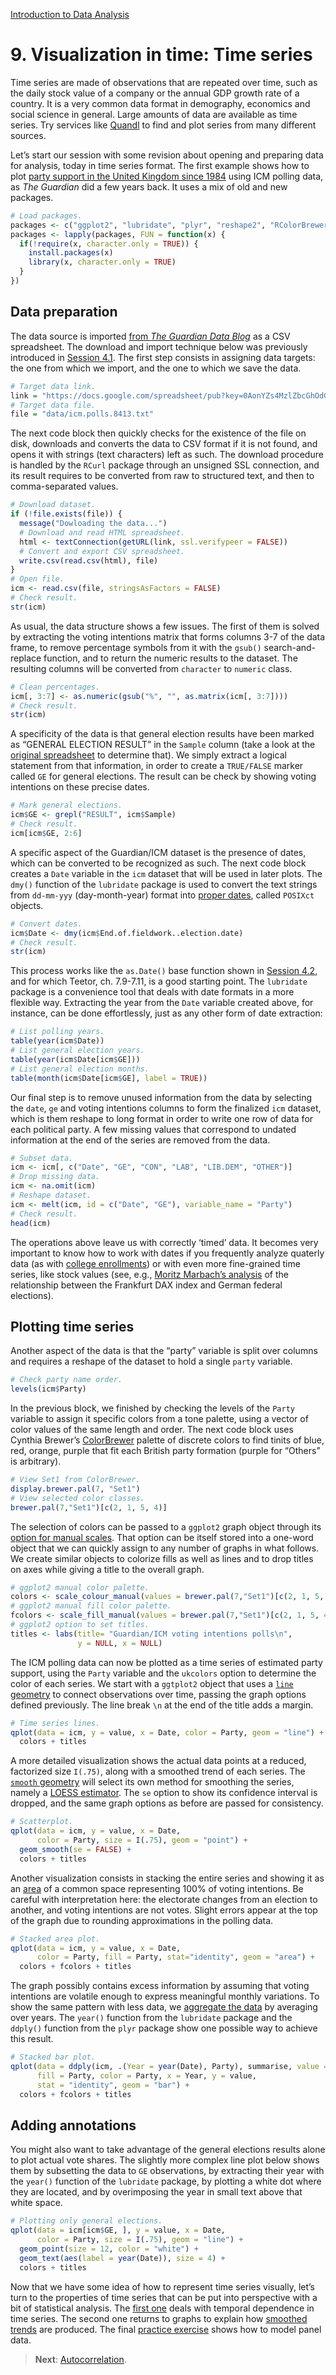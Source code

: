 <style>@import url(style.css);</style>
[Introduction to Data Analysis](index.html "Course index")

# 9. Visualization in time: Time series

Time series are made of observations that are repeated over time, such as the daily stock value of a company or the annual GDP growth rate of a country. It is a very common data format in demography, economics and social science in general. Large amounts of data are available as time series. Try services like [Quandl](http://www.quandl.com/) to find and plot series from many different sources.

Let's start our session with some revision about opening and preparing data for analysis, today in time series format. The first example shows how to plot [party support in the United Kingdom since 1984](http://www.guardian.co.uk/news/datablog/2009/oct/21/icm-poll-data-labour-conservatives) using ICM polling data, as _The Guardian_ did a few years back. It uses a mix of old and new packages.

```r
# Load packages.
packages <- c("ggplot2", "lubridate", "plyr", "reshape2", "RColorBrewer", "RCurl")
packages <- lapply(packages, FUN = function(x) {
  if(!require(x, character.only = TRUE)) {
    install.packages(x)
    library(x, character.only = TRUE)
  }
})
```

## Data preparation

The data source is imported [from *The Guardian Data Blog*](http://www.guardian.co.uk/news/datablog/2009/oct/21/icm-poll-data-labour-conservatives#data) as a CSV spreadsheet. The download and import technique below was previously introduced in [Session 4.1](041_dataio.html). The first step consists in assigning data targets: the one from which we import, and the one to which we save the data. 

```r
# Target data link.
link = "https://docs.google.com/spreadsheet/pub?key=0AonYZs4MzlZbcGhOdG0zTG1EWkVPOEY3OXRmOEIwZmc&output=csv"
# Target data file.
file = "data/icm.polls.8413.txt"
```

The next code block then quickly checks for the existence of the file on disk, downloads and converts the data to CSV format if it is not found, and opens it with strings (text characters) left as such. The download procedure is handled by the `RCurl` package through an unsigned SSL connection, and its result requires to be converted from raw to structured text, and then to comma-separated values.

```r
# Download dataset.
if (!file.exists(file)) {
  message("Dowloading the data...")
  # Download and read HTML spreadsheet.
  html <- textConnection(getURL(link, ssl.verifypeer = FALSE))
  # Convert and export CSV spreadsheet.
  write.csv(read.csv(html), file)
}
# Open file.
icm <- read.csv(file, stringsAsFactors = FALSE)
# Check result.
str(icm)
```

As usual, the data structure shows a few issues. The first of them is solved by extracting the voting intentions matrix that forms columns 3-7 of the data frame, to remove percentage symbols from it with the `gsub()` search-and-replace function, and to return the numeric results to the dataset. The resulting columns will be converted from `character` to `numeric` class.

```r
# Clean percentages.
icm[, 3:7] <- as.numeric(gsub("%", "", as.matrix(icm[, 3:7])))
# Check result.
str(icm)
```

A specificity of the data is that general election results have been marked as "GENERAL ELECTION RESULT" in the `Sample` column (take a look at the [original spreadsheet][data] to determine that). We simply extract a logical statement from that information, in order to create a `TRUE/FALSE` marker called `GE` for general elections. The result can be check by showing voting intentions on these precise dates.

[data]: http://spreadsheets.google.com/ccc?key=phNtm3LmDZEO8F79tf8B0fg

```r
# Mark general elections.
icm$GE <- grepl("RESULT", icm$Sample)
# Check result.
icm[icm$GE, 2:6]
```

A specific aspect of the Guardian/ICM dataset is the presence of dates, which can be converted to be recognized as such. The next code block creates a `Date` variable in the `icm` dataset that will be used in later plots. The `dmy()` function of the `lubridate` package is used to convert the text strings from `dd-mm-yyy` (day-month-year) format into [proper dates][xkcd-iso], called `POSIXct` objects.

[xkcd-iso]: http://xkcd.com/1179/

```r
# Convert dates.
icm$Date <- dmy(icm$End.of.fieldwork..election.date)
# Check result.
str(icm)
```

This process works like the `as.Date()` base function shown in [Session 4.2](042_reshaping.html), and for which Teetor, ch. 7.9-7.11, is a good starting point. The `lubridate` package is a convenience tool that deals with date formats in a more flexible way. Extracting the year from the `Date` variable created above, for instance, can be done effortlessly, just as any other form of date extraction:

```r
# List polling years.
table(year(icm$Date))
# List general election years.
table(year(icm$Date[icm$GE]))
# List general election months.
table(month(icm$Date[icm$GE], label = TRUE))
```

Our final step is to remove unused information from the data by selecting the `date`, `ge` and voting intentions columns to form the finalized `icm` dataset, which is them reshape to long format in order to write one row of data for each political party. A few missing values that correspond to undated information at the end of the series are removed from the data.

```r
# Subset data.
icm <- icm[, c("Date", "GE", "CON", "LAB", "LIB.DEM", "OTHER")]
# Drop missing data.
icm <- na.omit(icm)
# Reshape dataset.
icm <- melt(icm, id = c("Date", "GE"), variable_name = "Party")
# Check result.
head(icm)
```

The operations above leave us with correctly 'timed' data. It becomes very important to know how to work with dates if you frequently analyze quaterly data (as with [college enrollments][bryer]) or with even more fine-grained time series, like stock values (see, e.g., [Moritz Marbach's analysis][marbach] of the relationship between the Frankfurt DAX index and German federal elections).

[bryer]: http://www.r-bloggers.com/cut-dates-into-quarters/
[marbach]: http://rpubs.com/sumtxt/dax-volatility

## Plotting time series

Another aspect of the data is that the "party" variable is split over columns and requires a reshape of the dataset to hold a single `party` variable.

```r
# Check party name order.
levels(icm$Party)
```

In the previous block, we finished by checking the levels of the `Party` variable to assign it specific colors from a tone palette, using a vector of color values of the same length and order. The next code block uses Cynthia Brewer's [ColorBrewer][cb] palette of discrete colors to find tinits of blue, red, orange, purple that fit each British party formation (purple for "Others" is arbitrary).

```r
# View Set1 from ColorBrewer.
display.brewer.pal(7, "Set1")
# View selected color classes.
brewer.pal(7,"Set1")[c(2, 1, 5, 4)]
```

The selection of colors can be passed to a `ggplot2` graph object through its [option for manual scales][ggplot2-scm]. That option can be itself stored into a one-word object that we can quickly assign to any number of graphs in what follows. We create similar objects to colorize fills as well as lines and to drop titles on axes while giving a title to the overall graph.

```r
# ggplot2 manual color palette.
colors <- scale_colour_manual(values = brewer.pal(7,"Set1")[c(2, 1, 5, 4)])
# ggplot2 manual fill color palette.
fcolors <- scale_fill_manual(values = brewer.pal(7,"Set1")[c(2, 1, 5, 4)])
# ggplot2 option to set titles.
titles <- labs(title= "Guardian/ICM voting intentions polls\n",
               y = NULL, x = NULL)
```

The ICM polling data can now be plotted as a time series of estimated party support, using the `Party` variable and the `ukcolors` option to determine the color of each series. We start with a `ggtplot2` object that uses a [`line` geometry][ggplot2-line] to connect observations over time, passing the graph options defined previously. The line break `\n` at the end of the title adds a margin.

```r
# Time series lines.
qplot(data = icm, y = value, x = Date, color = Party, geom = "line") + 
  colors + titles
```

A more detailed visualization shows the actual data points at a reduced, factorized size `I(.75)`, along with a smoothed trend of each series. The [`smooth` geometry][ggplot2-smooth] will select its own method for smoothing the series, namely a [LOESS estimator][loess]. The `se` option to show its confidence interval is dropped, and the same graph options as before are passed for consistency.

```r
# Scatterplot.
qplot(data = icm, y = value, x = Date, 
      color = Party, size = I(.75), geom = "point") +
  geom_smooth(se = FALSE) + 
  colors + titles
```

Another visualization consists in stacking the entire series and showing it as an [area][ggplot2-area] of a common space representing 100% of voting intentions. Be careful with interpretation here: the electorate changes from an election to another, and voting intentions are not votes. Slight errors appear at the top of the graph due to rounding approximations in the polling data.

```r
# Stacked area plot.
qplot(data = icm, y = value, x = Date,
      color = Party, fill = Party, stat="identity", geom = "area") + 
  colors + fcolors + titles
```

The graph possibly contains excess information by assuming that voting intentions are volatile enough to express meaningful monthly variations. To show the same pattern with less data, we [aggregate the data][gs] by averaging over years. The `year()` function from the `lubridate` package and the `ddply()` function from the `plyr` package show one possible way to achieve this result.

```r
# Stacked bar plot.
qplot(data = ddply(icm, .(Year = year(Date), Party), summarise, value = mean(value)), 
      fill = Party, color = Party, x = Year, y = value, 
      stat = "identity", geom = "bar") + 
  colors + fcolors + titles
```

## Adding annotations

You might also want to take advantage of the general elections results alone to plot actual vote shares. The slightly more complex line plot below shows them by subsetting the data to `GE` observations, by extracting their year with the `year()` function of the `lubridate` package, by plotting a white dot where they are located, and by overimposing the year in small text above that white space.

```r
# Plotting only general elections.
qplot(data = icm[icm$GE, ], y = value, x = Date, 
      color = Party, size = I(.75), geom = "line") +
  geom_point(size = 12, color = "white") +
  geom_text(aes(label = year(Date)), size = 4) +
  colors + titles
```

[cb]: http://colorbrewer2.org/
[ggplot2-area]: http://docs.ggplot2.org/current/geom_area.html
[ggplot2-line]: http://docs.ggplot2.org/current/geom_line.html
[ggplot2-scm]: http://docs.ggplot2.org/current/scale_manual.html
[ggplot2-smooth]: http://docs.ggplot2.org/current/geom_smooth.html
[gs]: https://gastonsanchez.wordpress.com/2012/06/28/5-ways-to-do-some-calculation-by-groups/
[loess]: http://www.inside-r.org/r-doc/stats/loess

Now that we have some idea of how to represent time series visually, let's turn to the properties of time series that can be put into perspective with a bit of statistical analysis. The [first one][091] deals with temporal dependence in time series. The second one returns to graphs to explain how [smoothed trends][092] are produced. The final [practice exercise][093] shows how to model panel data.

[091]: 091_lags.html
[092]: 092_smoothing.html
[093]: 093_practice.html

> __Next__: [Autocorrelation](091_lags.html).
